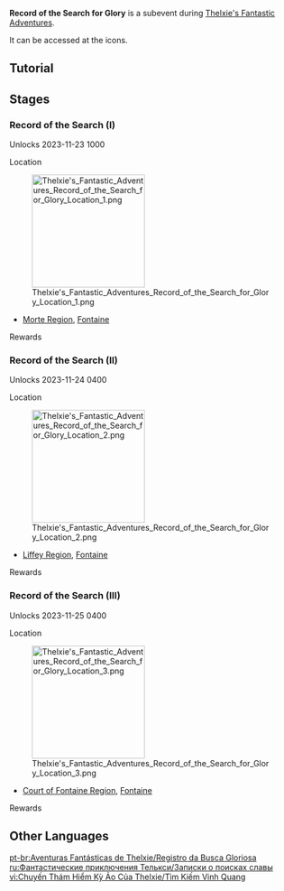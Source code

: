 {{Event Tabs
|subpage1 = Motherboard Troubleshooting
|subpage2 = Record of the Search for Glory
|subpage3 = Purgation Counterstrike
}}
{{Event
|name              = Record of the Search for Glory
|image             = Record of the Search for Glory.png
|type              = In-Game
|group             = Sub
|time_known        = yes
|time_start        = 2023-11-23 10:00:00
|time_end          = 2023-12-11 03:59:59
}}
'''Record of the Search for Glory''' is a subevent during [[Thelxie's Fantastic Adventures]].

It can be accessed at the {{Icon|Record of the Search for Glory}} icons.

==Tutorial==
{{Tutorial
|image1 = Tutorial Thelxie's Fantastic Adventures Record of the Search for Glory 1.png
|text1  = When the Echoing Conch plays, it will display {{color|help|possible}} Iridescent Glory locations on your minimap and in your field of view. Collect the designated number of said Glories to complete the challenge.
|image2 = Tutorial Thelxie's Fantastic Adventures Record of the Search for Glory 2.png
|text2  =  Some materials require [[Xenochromatic Fontemer Aberrant]] abilities to collect...
}}

==Stages==
===Record of the Search (I)===
{{Description|The Echoing Conch has discovered the trail of "Iridescent Glory" near Morte Region. The abilities of the Xenochromatic Ball Octopus may be of some use here...}}
Unlocks 2023-11-23 10{{Colon}}00

;Location
[[File:Thelxie's Fantastic Adventures Record of the Search for Glory Location 1.png|200px]]
* [[Morte Region]], [[Fontaine]]

;Rewards
{{Card|Primogem|80}}{{Card|Thelxie's Badge|6}}{{Card|Mora|60,000}}{{Card|Philosophies of Equity|3}}

===Record of the Search (II)===
{{Description|The Echoing Conch has discovered the trail of "Iridescent Glory" near Liffey Region. The abilities of the Xenochromatic Jellyfish may be of some use here...}}
Unlocks 2023-11-24 04{{Colon}}00

;Location
[[File:Thelxie's Fantastic Adventures Record of the Search for Glory Location 2.png|200px]]
* [[Liffey Region]], [[Fontaine]]

;Rewards
{{Card|Primogem|80}}{{Card|Thelxie's Badge|6}}{{Card|Mora|60,000}}{{Card|Philosophies of Justice|3}}

===Record of the Search (III)===
{{Description|The Echoing Conch has discovered the trail of "Iridescent Glory" near Court of Fontaine Region. The abilities of Armored Crabs may be of some use here...}}
Unlocks 2023-11-25 04{{Colon}}00

;Location
[[File:Thelxie's Fantastic Adventures Record of the Search for Glory Location 3.png|200px]]
* [[Court of Fontaine Region]], [[Fontaine]]

;Rewards
{{Card|Primogem|80}}{{Card|Thelxie's Badge|6}}{{Card|Mora|60,000}}{{Card|Philosophies of Order|3}}

==Other Languages==
{{Other Languages
|en      = Record of the Search for Glory
|zhs     = 参寻荣耀追游录
|zhs_rm  = 
|zht     = 參尋榮耀追遊錄
|zht_rm  = 
|zh_tl   = 
|ja      = 探求！栄光を求めて
|ja_rm   = Tankyuu! Eikou wo Motomete
|ja_tl   = Quest! The Search for Glory
|ko      = 되찾은 영광
|ko_rm   = 
|ko_tl   = 
|es      = En busca de la gloria
|es_tl   = In Search of Glory
|fr      = Recherche de la gloire
|fr_tl   = Search of Glory
|ru      = Записки о поисках славы
|ru_tl   = Records of the Searches for Glory
|th      = บันทึกแสวงหาแห่งความรุ่งโรจน์
|th_rm   = 
|th_tl   = 
|vi      = Tìm Kiếm Vinh Quang
|vi_tl   = 
|de      = Streben nach dem Ruhm
|de_tl   = Striving for Glory
|id      = Catatan Pencarian Kemenangan
|id_tl   = Record of the Search for Glory
|pt      = Registro da Busca Gloriosa
|pt_tl   = 
|tr      = Zafer Arayışı Kayıtları
|tr_tl   = 
|it      = Cronache della ricerca della gloria
|it_tl   = Chronicles of the Quest for Glory
}}

[[pt-br:Aventuras Fantásticas de Thelxie/Registro da Busca Gloriosa]]
[[ru:Фантастические приключения Телькси/Записки о поисках славы]]
[[vi:Chuyến Thám Hiểm Kỳ Ảo Của Thelxie/Tìm Kiếm Vinh Quang]]